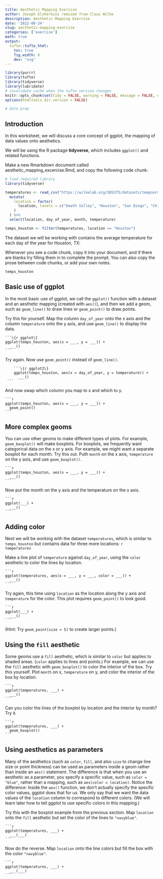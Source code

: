 ```yaml
---
title: Aesthetic Mapping Exercise
author: Joseph Elsherbini remixed from Claus Wilke
description: Aesthetic Mapping Exercise
date: '2022-08-24'
slug: aesthetic-mapping-exercise
categories: ['exercise']
math: true
output:
  tufte::tufte_html:
    toc: true
    fig_width: 6
    dev: "svg"
---
```


```r
library(purrr)
library(tufte)
library(tidyverse)
library(lubridate)
# invalidate cache when the tufte version changes
knitr::opts_chunk$set(tidy = FALSE, warning = FALSE, message = FALSE, eval = FALSE,  comment = "", cache.extra = packageVersion('tufte'))
options(htmltools.dir.version = FALSE)

# data prep

```

## Introduction

In this worksheet, we will discuss a core concept of ggplot, the mapping of data values onto aesthetics.

We will be using the R package **tidyverse**, which includes `ggplot()` and related functions.

Make a new Rmarkdown document called aesthetic_mapping_excercise.Rmd, and copy the following code chunk:


```r
# load required library
library(tidyverse)

temperatures <- read_csv("https://wilkelab.org/SDS375/datasets/tempnormals.csv") %>%
  mutate(
    location = factor(
      location, levels = c("Death Valley", "Houston", "San Diego", "Chicago")
    )
  ) %>%
  select(location, day_of_year, month, temperature)

temps_houston <- filter(temperatures, location == "Houston")

```

The dataset we will be working with contains the average temperature for each day of the year for Houston, TX:

Whenever you see a code chunk, copy it into your document, and if there are blanks try filling them in to complete the prompt. You can also copy the prose between code chunks, or add your own notes.

```r
temps_houston
```

## Basic use of ggplot

In the most basic use of ggplot, we call the `ggplot()` function with a dataset and an aesthetic mapping (created with `aes()`), and then we add a geom, such as `geom_line()` to draw lines or `geom_point()` to draw points.

Try this for yourself. Map the column `day_of_year` onto the x axis and the column `temperature` onto the y axis, and use `geom_line()` to display the data.

~~~
```\{r ggplot\}
ggplot(temps_houston, aes(x = ___, y = ___)) +
  ___()
```
~~~


Try again. Now use `geom_point()` instead of `geom_line()`.

~~~
    ```\{r ggplot2\}
    ggplot(temps_houston, aes(x = day_of_year, y = temperature)) +
      ___()
 ```
 ~~~


And now swap which column you map to x and which to y.

    ```r
    ggplot(temps_houston, aes(x = ___, y = ___)) +
      geom_point()
    ```

## More complex geoms

You can use other geoms to make different types of plots. For example, `geom_boxplot()` will make boxplots. For boxplots, we frequently want categorical data on the x or y axis. For example, we might want a separate boxplot for each month. Try this out. Puth `month` on the x axis, `temperature` on the y axis, and use `geom_boxplot()`.

    ```r
    ggplot(temps_houston, aes(x = ___, y = ___)) +
      ___()
    ```

Now put the month on the y axis and the temperature on the x axis.

    ```r
    ggplot(___) +
      ___()
    ```

## Adding color

Next we will be working with the dataset `temperatures`, which is similar to `temps_houston` but contains data for three more locations:
    ```r
    temperatures
    ```

Make a line plot of `temperature` against `day_of_year`, using the `color` aesthetic to color the lines by location. 

    ```r
    ggplot(temperatures, aes(x = ___, y = ___, color = ___)) +
      ___()
    ```


Try again, this time using `location` as the location along the y axis and `temperature` for the color. This plot requires `geom_point()` to look good.

    ```r
    ggplot(___) +
      ___()
    ```

(Hint: Try `geom_point(size = 5)` to create larger points.)

## Using the `fill` aesthetic

Some geoms use a `fill` aesthetic, which is similar to `color` but applies to shaded areas. (`color` applies to lines and points.) For example, we can use the `fill` aesthetic with `geom_boxplot()` to color the interior of the box. Try this yourself. Plot `month` on x, `temperature` on y, and color the interior of the box by location.

    ```r
    ggplot(temperatures, ___) +
      ___()
    ```

Can you color the lines of the boxplot by location and the interior by month? Try it.

    ```r
    ggplot(temperatures, ___) +
      geom_boxplot()
    ```

## Using aesthetics as parameters

Many of the aesthetics (such as `color`, `fill`, and also `size` to change line size or point thickness) can be used as parameters inside a geom rather than inside an `aes()` statement. The difference is that when you use an aesthetic as a parameter, you specify a specific value, such as `color = "blue"`, rather than a mapping, such as `aes(color = location)`. Notice the difference: Inside the `aes()` function, we don't actually specify the specific color values, ggplot does that for us. We only say that we want the data values of the `location` column to correspond to different colors. (We will learn later how to tell ggplot to use specific colors in this mapping.)

Try this with the boxplot example from the previous section. Map `location` onto the `fill` aesthetic but set the color of the lines to `"navyblue"`.

    ```r
    ggplot(temperatures, ___) +
      ___(___)
    ```

Now do the reverse. Map `location` onto the line colors but fill the box with the color `"navyblue"`.

    ```r
    ggplot(temperatures, ___) +
      ___(___)
    ```

